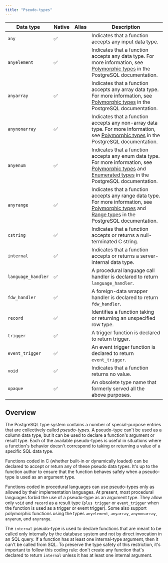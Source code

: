 ```yaml
---
title: "Pseudo-types"
---
```


|      Data type      | Native | Alias |                Description             |
| ------------------- | ------ | ----- | -------------------------------------- |
| `any` | ✅  |        | Indicates that a function accepts any input data type. |
| `anyelement` | ✅  |        | Indicates that a function accepts any data type. For more information, see [Polymorphic types](https://www.postgresql.org/docs/9.3/extend-type-system.html#EXTEND-TYPES-POLYMORPHIC) in the PostgreSQL documentation. |
| `anyarray` | ✅  |        | Indicates that a function accepts any array data type. For more information, see [Polymorphic types](https://www.postgresql.org/docs/9.3/extend-type-system.html#EXTEND-TYPES-POLYMORPHIC) in the PostgreSQL documentation. |
| `anynonarray` | ✅  |        | Indicates that a function accepts any non-array data type. For more information, see [Polymorphic types](https://www.postgresql.org/docs/9.3/extend-type-system.html#EXTEND-TYPES-POLYMORPHIC) in the PostgreSQL documentation. |
| `anyenum` | ✅  |        | Indicates that a function accepts any enum data type. For more information, see [Polymorphic types](https://www.postgresql.org/docs/9.3/extend-type-system.html#EXTEND-TYPES-POLYMORPHIC) and [Enumerated types](https://www.postgresql.org/docs/9.3/datatype-enum.html) in the PostgreSQL documentation. |
| `anyrange` | ✅  |        | Indicates that a function accepts any range data type. For more information, see [Polymorphic types](https://www.postgresql.org/docs/9.3/extend-type-system.html#EXTEND-TYPES-POLYMORPHIC) and [Range types](https://www.postgresql.org/docs/9.3/rangetypes.html) in the PostgreSQL documentation. |
| `cstring` | ✅  |        | Indicates that a function accepts or returns a null-terminated C string. |
| `internal` | ✅  |        | Indicates that a function accepts or returns a server-internal data type. |
| `language_handler` | ✅  |        | A procedural language call handler is declared to return `language_handler`. |
| `fdw_handler` | ✅  |        | A foreign-data wrapper handler is declared to return `fdw_handler`. |
| `record` | ✅  |        | Identifies a function taking or returning an unspecified row type. |
| `trigger` | ✅  |        | A trigger function is declared to return trigger. |
| `event_trigger` | ✅  |        | An event trigger function is declared to return `event_trigger`. |
| `void` | ✅  |        | Indicates that a function returns no value. |
| `opaque` | ✅  |        | An obsolete type name that formerly served all the above purposes. |

## Overview

The PostgreSQL type system contains a number of special-purpose entries that are collectively called *pseudo-types*. A pseudo-type can't be used as a column data type, but it can be used to declare a function's argument or result type. Each of the available pseudo-types is useful in situations where a function's behavior doesn't correspond to taking or returning a value of a specific SQL data type. 

Functions coded in C (whether built-in or dynamically loaded) can be declared to accept or return any of these pseudo data types. It's up to the function author to ensure that the function behaves safely when a pseudo-type is used as an argument type.

Functions coded in procedural languages can use pseudo-types only as allowed by their implementation languages. At present, most procedural languages forbid the use of a pseudo-type as an argument type. They allow only `void` and `record` as a result type (`plus trigger` or `event_trigger` when the function is used as a trigger or event trigger). Some also support polymorphic functions using the types `anyelement`, `anyarray`, `anynonarray`, `anyenum`, and `anyrange`.

The `internal` pseudo-type is used to declare functions that are meant to be called only internally by the database system and not by direct invocation in an SQL query. If a function has at least one internal-type argument, then it can't be called from SQL. To preserve the type safety of this restriction, it's important to follow this coding rule: don't create any function that's declared to return `internal` unless it has at least one internal argument.
